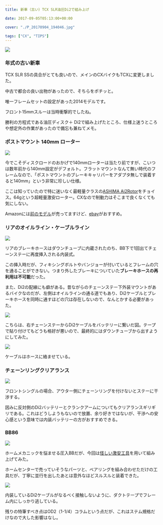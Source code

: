 ---
title: 新車（古い）TCX SLR油圧Di2で組み上げ

date: 2017-09-05T05:13:00+00:00

cover: "./P_20170904_194046.jpg"

tags: ["CX", "TIPS"]
---

![ ](./P_20170904_194046.jpg)

### 年式の古い新車

TCX SLR SSの具合がとても良いので、メインのCXバイクもTCXに変更しました。

中古で都合の良い出物があったので、そちらをポチッと。

唯一フレームセットの設定があった2014モデルです。

フロント15mmスルーは当時衝撃的でしたね。

勝利の方程式である油圧ディスク＋ Di2で組み上げたところ、仕様上迷うところや想定外の作業があったので備忘も兼ねてメモ。

### ポストマウント 140mm ローター

![ ](./DSC_7785.jpg)

今でこそディスクロードのおかげで140mmローターは当たり前ですが、こいつは数年前から140mm設定がデフォルト。フラットマウントなんて無い時代のフレームなので、「ポストマウントのブレーキキャリパーをアダプタ無しで装着すると140mm」という非常に珍しい仕様。

ここは知っていたので特に迷いなく最軽量クラスの[ASHIMA Ai2Rotor][1]をチョイス。64gという超軽量激安ローター。CXなので制動力はそこまで良くなくても気にしない。

Amazonには<a href="http://amzn.to/2eHadCZ" target="_blank" rel="noopener">前のモデル</a>が売ってますけど、[ebay][1]がおすすめ。

### リアのオイルライン・ケーブルライン

![ ](./DSC_7857.jpg)

リアのブレーキホースはダウンチューブに内蔵されたのち、BB下で1回出てチェーンステーに再度挿入される内装式。

この挿入時だが、フィキシングボルトやバンジョーが付いているとフレームの穴を通ることができない。つまり外したブレーキについていた**ブレーキホースの再利用は不可能**だった。

また、Di2の配線にも癖がある。昔ながらのチェーンステー下外装マウントがあるバイクなのだが、左側はオイルラインの通る道でもあり、Di2ケーブルとブレーキホースを同時に通すほどの穴は存在しないので、なんとかする必要があった。

![ ](./DSC_7858.jpg)

こちらは、右チェーンステーからDi2ケーブルをバッテリーに繋いだ図。テープで貼り付けてもどうも格好が悪いので、最終的にはダウンチューブから出すようにしてみた。

![ ](./P_20170904_192021.jpg)

ケーブルはホースに絡ませている。

### チェーンリングクリアランス

![ ](./P_20170904_184647.jpg)

フロントシングルの場合、アウター側にチェーンリングを付けないとステーに干渉する。

因みに反対側のDi2バッテリーとクランクアームについてもクリアランスギリギリである。これはどうしようもないので放置、余り好きではないが、干渉への安心感という意味では内装バッテリーの方がおすすめできる。

### BB86

![ ](./P_20170904_184136.jpg)

ホームメカニックを悩ませる圧入BBだが、今回は<a href="https://amzn.to/3rXnLdt" target="_blank" rel="noopener">怪しい激安工具</a>を用いて組み上げてみた。

ホームセンターで売っていそうなパーツと、ベアリングを組み合わせただけの工具だが、丁寧に並行を出したあとは意外なほどスルスルと装着できた。

![ ](./DSC_7854.jpg)

内装しているDi2ケーブルがなるべく接触しないように、ダクトテープでフレーム内にしっかり逃している。

残りの特筆すべき点はOD2（1-1/4）コラムという点だが、これはステム規格だけなので大した影響はなし。

<LinkBox isAmazonLink url="https://www.amazon.co.jp/dp/B07HKM3TJW/" />

[1]: http://www.ebay.com/itm/ASHIMA-Ai2-The-Worlds-Lightest-Stainless-Disc-Rotor-140mm-64g-ABE-/131992899865?epid=2058435442&hash=item1ebb63d119:g:U8AAAOSw44BYHFd1
